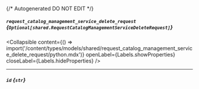 {/* Autogenerated DO NOT EDIT  */}

##### `request_catalog_management_service_delete_request` *{`Optional[shared.RequestCatalogManagementServiceDeleteRequest]`}*

<Collapsible content={() => import('/content/types/models/shared/request_catalog_management_service_delete_request/python.mdx')} openLabel={Labels.showProperties} closeLabel={Labels.hideProperties} />


---
##### `id` *{`str`}*


